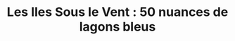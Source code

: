 ---
mainImage: "/images/french-polynesia/iles-sous-le-vent/bora.webp"
title: "Les Iles Sous le Vent : 50 nuances de lagons bleus"
continent: "Océanie"
country: "Polynésie Française"
publishedAt: "2019/12/23"
published: false
---